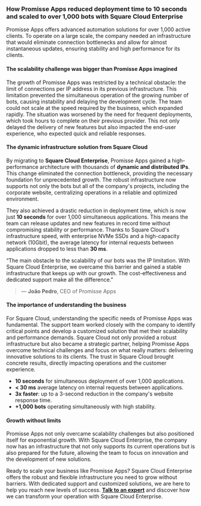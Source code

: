 ### **How Promisse Apps reduced deployment time to 10 seconds and scaled to over 1,000 bots with Square Cloud Enterprise**

Promisse Apps offers advanced automation solutions for over 1,000 active clients. To operate on a large scale, the company needed an infrastructure that would eliminate connection bottlenecks and allow for almost instantaneous updates, ensuring stability and high performance for its clients.

<Alert intent="info" title="Before Square Cloud Enterprise, Promisse Apps faced critical scalability and stability limitations in its infrastructure." />

#### The scalability challenge was bigger than Promisse Apps imagined

The growth of Promisse Apps was restricted by a technical obstacle: the limit of connections per IP address in its previous infrastructure. This limitation prevented the simultaneous operation of the growing number of bots, causing instability and delaying the development cycle. The team could not scale at the speed required by the business, which expanded rapidly. The situation was worsened by the need for frequent deployments, which took hours to complete on their previous provider. This not only delayed the delivery of new features but also impacted the end-user experience, who expected quick and reliable responses.

#### The dynamic infrastructure solution from Square Cloud

By migrating to **Square Cloud Enterprise**, Promisse Apps gained a high-performance architecture with thousands of **dynamic and distributed IPs**. This change eliminated the connection bottleneck, providing the necessary foundation for unprecedented growth. The robust infrastructure now supports not only the bots but all of the company's projects, including the corporate website, centralizing operations in a reliable and optimized environment.

They also achieved a drastic reduction in deployment time, which is now just **10 seconds** for over 1,000 simultaneous applications. This means the team can release updates and new features in record time without compromising stability or performance. Thanks to Square Cloud's infrastructure speed, with enterprise NVMe SSDs and a high-capacity network (10Gbit), the average latency for internal requests between applications dropped to less than **30 ms**.

“The main obstacle to the scalability of our bots was the IP limitation. With Square Cloud Enterprise, we overcame this barrier and gained a stable infrastructure that keeps up with our growth. The cost-effectiveness and dedicated support make all the difference.”
> — **João Pedro**, CEO of Promisse Apps

#### The importance of understanding the business

For Square Cloud, understanding the specific needs of Promisse Apps was fundamental. The support team worked closely with the company to identify critical points and develop a customized solution that met their scalability and performance demands. Square Cloud not only provided a robust infrastructure but also became a strategic partner, helping Promisse Apps overcome technical challenges and focus on what really matters: delivering innovative solutions to its clients. The trust in Square Cloud brought concrete results, directly impacting operations and the customer experience.

* **10 seconds** for simultaneous deployment of over 1,000 applications.
* **< 30 ms** average latency on internal requests between applications.
* **3x faster**: up to a 3-second reduction in the company's website response time.
* **+1,000 bots** operating simultaneously with high stability.

#### Growth without limits

Promisse Apps not only overcame scalability challenges but also positioned itself for exponential growth. With Square Cloud Enterprise, the company now has an infrastructure that not only supports its current operations but is also prepared for the future, allowing the team to focus on innovation and the development of new solutions.

Ready to scale your business like Promisse Apps?
Square Cloud Enterprise offers the robust and flexible infrastructure you need to grow without barriers. With dedicated support and customized solutions, we are here to help you reach new levels of success.
[**Talk to an expert**](https://squarecloud.app/enterprise) and discover how we can transform your operation with Square Cloud Enterprise.